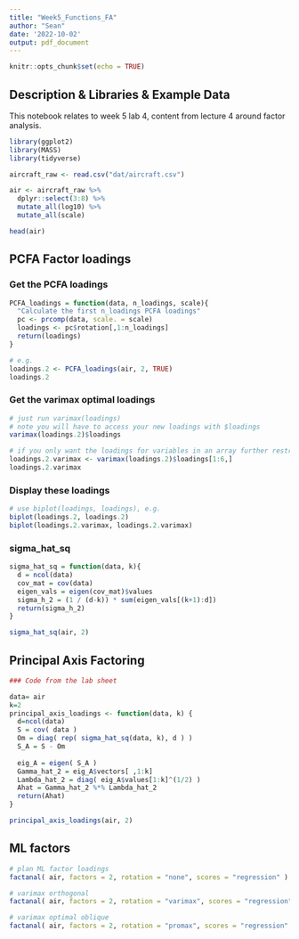 ```yaml
---
title: "Week5_Functions_FA"
author: "Sean"
date: '2022-10-02'
output: pdf_document
---
```


```r
knitr::opts_chunk$set(echo = TRUE)
```

## Description & Libraries & Example Data

This notebook relates to week 5 lab 4, content from lecture 4 around factor analysis.

```r
library(ggplot2)
library(MASS)
library(tidyverse)
```

```r
aircraft_raw <- read.csv("dat/aircraft.csv")

air <- aircraft_raw %>%
  dplyr::select(3:8) %>%
  mutate_all(log10) %>% 
  mutate_all(scale)

head(air)
```

## PCFA Factor loadings

### Get the PCFA loadings

```r
PCFA_loadings = function(data, n_loadings, scale){
  "Calculate the first n_loadings PCFA loadings"
  pc <- prcomp(data, scale. = scale)
  loadings <- pc$rotation[,1:n_loadings]
  return(loadings)
}

# e.g.
loadings.2 <- PCFA_loadings(air, 2, TRUE)
loadings.2
```
### Get the varimax optimal loadings
```r
# just run varimax(loadings)
# note you will have to access your new loadings with $loadings
varimax(loadings.2)$loadings
```
```r
# if you only want the loadings for variables in an array further restrict with this with [1:n_vars,]
loadings.2.varimax <- varimax(loadings.2)$loadings[1:6,]
loadings.2.varimax
```
### Display these loadings
```r
# use biplot(loadings, loadings), e.g.
biplot(loadings.2, loadings.2)
biplot(loadings.2.varimax, loadings.2.varimax)
```
### sigma_hat_sq
```r
sigma_hat_sq = function(data, k){
  d = ncol(data)
  cov_mat = cov(data)
  eigen_vals = eigen(cov_mat)$values
  sigma_h_2 = (1 / (d-k)) * sum(eigen_vals[(k+1):d])
  return(sigma_h_2)
}

sigma_hat_sq(air, 2)
```

## Principal Axis Factoring
```r
### Code from the lab sheet

data= air
k=2
principal_axis_loadings <- function(data, k) {
  d=ncol(data)
  S = cov( data )
  Om = diag( rep( sigma_hat_sq(data, k), d ) )
  S_A = S - Om
  
  eig_A = eigen( S_A )
  Gamma_hat_2 = eig_A$vectors[ ,1:k]
  Lambda_hat_2 = diag( eig_A$values[1:k]^(1/2) )
  Ahat = Gamma_hat_2 %*% Lambda_hat_2
  return(Ahat)
}

principal_axis_loadings(air, 2)

```


## ML factors

```r
# plan ML factor loadings
factanal( air, factors = 2, rotation = "none", scores = "regression" )

# varimax orthogonal
factanal( air, factors = 2, rotation = "varimax", scores = "regression" )

# varimax optimal oblique
factanal( air, factors = 2, rotation = "promax", scores = "regression" )
```